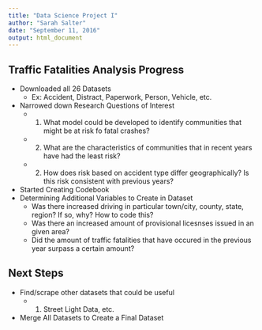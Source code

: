 ```yaml
---
title: "Data Science Project I"
author: "Sarah Salter"
date: "September 11, 2016"
output: html_document
---
```


## Traffic Fatalities Analysis Progress

+ Downloaded all 26 Datasets 
  - Ex: Accident, Distract, Paperwork, Person, Vehicle, etc.   
+ Narrowed down Research Questions of Interest 
  - 1. What model could be developed to identify communities that might be at risk fo fatal crashes?
  - 2. What are the characteristics of communities that in recent years have had the least risk?
  - 2. How does risk based on accident type differ geographically?  Is this risk consistent with previous years? 
+ Started Creating Codebook 
+ Determining Additional Variables to Create in Dataset
  - Was there increased driving in particular town/city, county, state, region? If so, why? How to code this?
  - Was there an increased amount of provisional licesnses issued in an given area?
  - Did the amount of traffic fatalities that have occured in the previous year surpass a certain amount?  
  

## Next Steps 
+ Find/scrape other datasets that could be useful
  - 1. Street Light Data, etc.
+ Merge All Datasets to Create a Final Dataset
